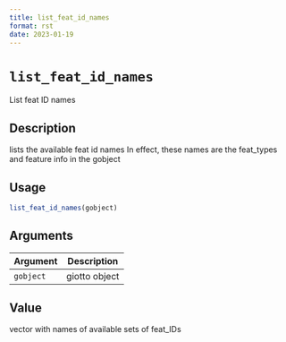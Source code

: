 ```yaml
--- 
title: list_feat_id_names 
format: rst 
date: 2023-01-19 
--- 
```

# `list_feat_id_names`

List feat ID names


## Description

lists the available feat id names In effect, these names are the
 feat_types and feature info in the gobject


## Usage

```r
list_feat_id_names(gobject)
```


## Arguments

Argument      |Description
------------- |----------------
`gobject`     |     giotto object


## Value

vector with names of available sets of feat_IDs


